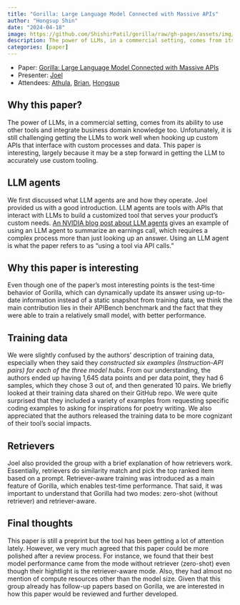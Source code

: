 ```yaml
---
title: "Gorilla: Large Language Model Connected with Massive APIs"
author: "Hongsup Shin"
date: "2024-04-18"
image: https://github.com/ShishirPatil/gorilla/raw/gh-pages/assets/img/logo.png
description: The power of LLMs, in a commercial setting, comes from its ability to use other tools and integrate business domain knowledge too. Unfotunately, it is still challenging getting the LLMs to work well when hooking up custom APIs that interface with custom processes and data. This paper is interesting, largely because it may be a step forward in getting the LLM to accurately use custom tooling.
categories: [paper]
---
```


:::{.callout-note}
- Paper: [Gorilla: Large Language Model Connected with Massive APIs](https://arxiv.org/abs/2305.15334)
- Presenter: [Joel](https://www.linkedin.com/in/joelafriyie/)
- Attendees: [Athula](https://www.linkedin.com/in/athula-pudhiyidath/), [Brian](https://www.linkedin.com/in/brianking387/), [Hongsup](https://www.linkedin.com/in/hongsupshin/)
:::

## Why this paper?

The power of LLMs, in a commercial setting, comes from its ability to use other tools and integrate business domain knowledge too. Unfotunately, it is still challenging getting the LLMs to work well when hooking up custom APIs that interface with custom processes and data. This paper is interesting, largely because it may be a step forward in getting the LLM to accurately use custom tooling.

## LLM agents

We first discussed what LLM agents are and how they operate. Joel provided us with a good introduction. LLM agents are tools with APIs that interact with LLMs to build a customized tool that serves your product's custom needs. [An NVIDIA blog post about LLM agents](https://developer.nvidia.com/blog/introduction-to-llm-agents/) gives an example of using an LLM agent to summarize an earnings call, which requires a complex process more than just looking up an answer. Using an LLM agent is what the paper refers to as "using a tool via API calls."

## Why this paper is interesting

Even though one of the paper's most interesting points is the test-time behavior of Gorilla, which can dynamically update its answer using up-to-date information instead of a static snapshot from training data, we think the main contribution lies in their APIBench benchmark and the fact that they were able to train a relatively small model, with better performance.

## Training data

We were slightly confused by the authors' description of training data, especially when they said they *constructed six examples (Instruction-API pairs) for each of the three model hubs*. From our understanding, the authors ended up having 1,645 data points and per data point, they had 6 samples, which they chose 3 out of, and then generated 10 pairs. We briefly looked at their training data shared on their GitHub repo. We were quite surprised that they included a variety of examples from requesting specific coding examples to asking for inspirations for poetry writing. We also appreciated that the authors released the training data to be more cognizant of their tool's social impacts.

## Retrievers

Joel also provided the group with a brief explanation of how retrievers work. Essentially, retrievers do similarity match and pick the top ranked item based on a prompt. Retriever-aware training was introduced as a main feature of Gorilla, which enables test-time performance. That said, it was important to understand that Gorilla had two modes: zero-shot (without retriever) and retriever-aware.

## Final thoughts

This paper is still a preprint but the tool has been getting a lot of attention lately. However, we very much agreed that this paper could be more polished after a review process. For instance, we found that their best model performance came from the mode without retriever (zero-shot) even though their hightlight is the retriever-aware mode. Also, they had almost no mention of compute resources other than the model size. Given that this group already has follow-up papers based on Gorilla, we are interested in how this paper would be reviewed and further developed.